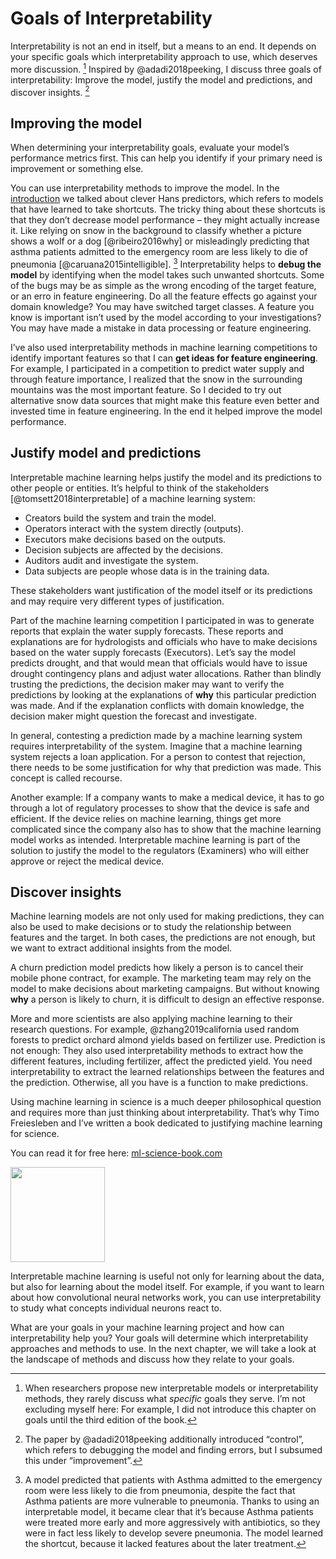 # Goals of Interpretability

Interpretability is not an end in itself, but a means to an end.
It depends on your specific goals which interpretability approach to use, which deserves more discussion.
[^also-my-bad]
Inspired by @adadi2018peeking, I discuss three goals of interpretability: Improve the model, justify the model and predictions, and discover insights.
[^three-instead-of-four]

## Improving the model

::: {.callout-tip}

When determining your interpretability goals, evaluate your model's performance metrics first. This can help you identify if your primary need is improvement or something else.

:::

You can use interpretability methods to improve the model.
In the [introduction](#intro) we talked about clever Hans predictors, which refers to models that have learned to take shortcuts.
The tricky thing about these shortcuts is that they don't decrease model performance -- they might actually increase it.
Like relying on snow in the background to classify whether a picture shows a wolf or a dog [@ribeiro2016why] or misleadingly predicting that asthma patients admitted to the emergency room are less likely to die of pneumonia [@caruana2015intelligible].
[^pneumonia]
Interpretability helps to **debug the model** by identifying when the model takes such unwanted shortcuts.
Some of the bugs may be as simple as the wrong encoding of the target feature, or an erro in feature engineering.
Do all the feature effects go against your domain knowledge?
You may have switched target classes.
A feature you know is important isn't used by the model according to your investigations?
You may have made a mistake in data processing or feature engineering.

I've also used interpretability methods in machine learning competitions to identify important features so that I can **get ideas for feature engineering**.
For example, I participated in a competition to predict water supply and through feature importance, I realized that the snow in the surrounding mountains was the most important feature.
So I decided to try out alternative snow data sources that might make this feature even better and invested time in feature engineering.
In the end it helped improve the model performance.


## Justify model and predictions

Interpretable machine learning helps justify the model and its predictions to other people or entities.
It's helpful to think of the stakeholders [@tomsett2018interpretable] of a machine learning system:

- Creators build the system and train the model.
- Operators interact with the system directly (outputs).
- Executors make decisions based on the outputs.
- Decision subjects are affected by the decisions.
- Auditors audit and investigate the system. 
- Data subjects are people whose data is in the training data.

These stakeholders want justification of the model itself or its predictions and may require very different types of justification.

Part of the machine learning competition I participated in was to generate reports that explain the water supply forecasts.
These reports and explanations are for hydrologists and officials who have to make decisions based on the water supply forecasts (Executors).
Let's say the model predicts drought, and that would mean that officials would have to issue drought contingency plans and adjust water allocations.
Rather than blindly trusting the predictions, the decision maker may want to verify the predictions by looking at the explanations of **why** this particular prediction was made.
And if the explanation conflicts with domain knowledge, the decision maker might question the forecast and investigate.

In general, contesting a prediction made by a machine learning system requires interpretability of the system.
Imagine that a machine learning system rejects a loan application.
For a person to contest that rejection, there needs to be some justification for why that prediction was made.
This concept is called recourse.

Another example: If a company wants to make a medical device, it has to go through a lot of regulatory processes to show that the device is safe and efficient.
If the device relies on machine learning, things get more complicated since the company also has to show that the machine learning model works as intended.
Interpretable machine learning is part of the solution to justify the model to the regulators (Examiners) who will either approve or reject the medical device.

## Discover insights

Machine learning models are not only used for making predictions, they can also be used to make decisions or to study the relationship between features and the target.
In both cases, the predictions are not enough, but we want to extract additional insights from the model.

A churn prediction model predicts how likely a person is to cancel their mobile phone contract, for example.
The marketing team may rely on the model to make decisions about marketing campaigns.
But without knowing **why** a person is likely to churn, it is difficult to design an effective response.


More and more scientists are also applying machine learning to their research questions.
For example, @zhang2019california used random forests to predict orchard almond yields based on fertilizer use.
Prediction is not enough: They also used interpretability methods to extract how the different features, including fertilizer, affect the predicted yield.
You need interpretability to extract the learned relationships between the features and the prediction.
Otherwise, all you have is a function to make predictions.


::: {.callout-tip}

::: {layout="[1.5,1]"}

::: {#first-column}
Using machine learning in science is a much deeper philosophical question and requires more than just thinking about interpretability.
That's why Timo Freiesleben and I've written a book dedicated to justifying machine learning for science.

You can read it for free here: [ml-science-book.com](https://ml-science-book.com/)

:::

::: {#second-column}
![](./images/cover-sml-science.jpg){height=4cm fig-align=center}

:::

:::

:::


Interpretable machine learning is useful not only for learning about the data, but also for learning about the model itself.
For example, if you want to learn about how convolutional neural networks work, you can use interpretability to study what concepts individual neurons react to.


What are your goals in your machine learning project and how can interpretability help you?
Your goals will determine which interpretability approaches and methods to use.
In the next chapter, we will take a look at the landscape of methods and discuss how they relate to your goals.


[^also-my-bad]: When researchers propose new interpretable models or interpretability methods, they rarely discuss what *specific* goals they serve. I'm not excluding myself here: For example, I did not introduce this chapter on goals until the third edition of the book.

[^three-instead-of-four]: The paper by @adadi2018peeking additionally introduced "control", which refers to debugging the model and finding errors, but I subsumed this under "improvement". 

[^pneumonia]: A model predicted that patients with Asthma admitted to the emergency room were less likely to die from pneumonia, despite the fact that Asthma patients are more vulnerable to pneumonia. Thanks to using an interpretable model, it became clear that it's because Asthma patients were treated more early and more aggressively with antibiotics, so they were in fact less likely to develop severe pneumonia. The model learned the shortcut, because it lacked features about the later treatment. 
